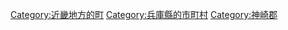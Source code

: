 {{Commonscat|Kamikawa, Hyogo}}
{{Catmore}}

{{DEFAULTSORT:Kamikawa}}
[[Category:近畿地方的町|Category:近畿地方的町]]
[[Category:兵庫縣的市町村|Category:兵庫縣的市町村]]
[[Category:神崎郡|Category:神崎郡]]